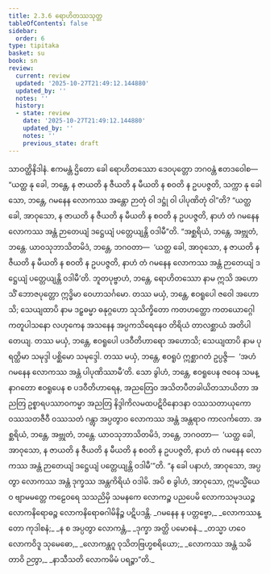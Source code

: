 ```yaml
---
title: 2.3.6 ရောဟိတဿသုတ္တ
tableOfContents: false
sidebar:
  order: 6
type: tipitaka
basket: su
book: sn
review:
  current: review
  updated: '2025-10-27T21:49:12.144880'
  updated_by: ''
  notes: ''
  history:
  - state: review
    date: '2025-10-27T21:49:12.144880'
    updated_by: ''
    notes: ''
    previous_state: draft
---
```



<ReviewStatus review={frontmatter.review} showDetails={true} />

<HypothesisAnnotation frontmatter={frontmatter} />

<DynamicBreadcrumb />

<Division number="107" book="sn" e="ch" v="18" p="296">

<Paragraph number="528" book="sn">
သာဝတ္ထိနိဒါနံ. ဧကမန္တံ ဌိတော ခေါ ရောဟိတဿော ဒေဝပုတ္တော ဘဂဝန္တံ ဧတဒဝေါစ—  “ယတ္ထ နု ခေါ, ဘန္တေ, န ဇာယတိ န ဇီယတိ န မီယတိ န စဝတိ န ဥပပဇ္ဇတိ, သက္ကာ နု ခေါ သော, ဘန္တေ, ဂမနေန လောကဿ အန္တော ဉာတုံ ဝါ ဒဋ္ဌုံ ဝါ ပါပုဏိတုံ ဝါ”တိ? “ယတ္ထ ခေါ, အာဝုသော, န ဇာယတိ န ဇီယတိ န မီယတိ န စဝတိ န ဥပပဇ္ဇတိ, နာဟံ တံ ဂမနေန လောကဿ အန္တံ ဉာတေယျံ ဒဋ္ဌေယျံ ပတ္တေယျန္တိ ဝဒါမီ”တိ.
</Paragraph>

<Paragraph number="529" book="sn">
“အစ္ဆရိယံ, ဘန္တေ, အဗ္ဘုတံ, ဘန္တေ. ယာဝသုဘာသိတမိဒံ, ဘန္တေ, ဘဂဝတာ—  ‘ယတ္ထ ခေါ, အာဝုသော, န ဇာယတိ န ဇီယတိ န မီယတိ န စဝတိ န ဥပပဇ္ဇတိ, နာဟံ တံ ဂမနေန လောကဿ အန္တံ ဉာတေယျံ ဒဋ္ဌေယျံ ပတ္တေယျန္တိ ဝဒါမီ’တိ.
</Paragraph>

<Paragraph number="530" book="sn">
ဘူတပုဗ္ဗာဟံ, ဘန္တေ, ရောဟိတဿော နာမ ဣသိ အဟောသိံ ဘောဇပုတ္တော ဣဒ္ဓိမာ ဝေဟာသင်္ဂမော. တဿ မယှံ, ဘန္တေ, ဧဝရူပေါ ဇဝေါ အဟောသိ; သေယျထာပိ နာမ ဒဠှဓမ္မာ ဓနုဂ္ဂဟော သုသိက္ခိတော ကတဟတ္ထော ကတယောဂ္ဂေါ ကတူပါသနော လဟုကေန အသနေန အပ္ပကသိရေနေဝ တိရိယံ တာလစ္ဆာယံ အတိပါတေယျ. တဿ မယှံ, ဘန္တေ, ဧဝရူပေါ ပဒဝီတိဟာရော အဟောသိ; သေယျထာပိ နာမ ပုရတ္ထိမာ သမုဒ္ဒါ ပစ္ဆိမော သမုဒ္ဒေါ. တဿ မယှံ, ဘန္တေ, ဧဝရူပံ ဣစ္ဆာဂတံ ဥပ္ပဇ္ဇိ—  ‘အဟံ ဂမနေန လောကဿ အန္တံ ပါပုဏိဿာမီ’တိ. သော ခွါဟံ, ဘန္တေ, ဧဝရူပေန ဇဝေန သမန္နာဂတော ဧဝရူပေန စ ပဒဝီတိဟာရေန, အညတြေဝ အသိတပီတခါယိတသာယိတာ အညတြ ဥစ္စာရပဿာဝကမ္မာ အညတြ နိဒ္ဒါကိလမထပဋိဝိနောဒနာ ဝဿသတာယုကော ဝဿသတဇီဝီ ဝဿသတံ ဂန္တွာ အပ္ပတွာဝ လောကဿ အန္တံ အန္တရာဝ ကာလင်္ကတော.
</Paragraph>

<Paragraph number="531" book="sn">
အစ္ဆရိယံ, ဘန္တေ, အဗ္ဘုတံ, ဘန္တေ. ယာဝသုဘာသိတမိဒံ, ဘန္တေ, ဘဂဝတာ—  ‘ယတ္ထ ခေါ, အာဝုသော, န ဇာယတိ န ဇီယတိ န မီယတိ န စဝတိ န ဥပပဇ္ဇတိ, နာဟံ တံ ဂမနေန လောကဿ အန္တံ ဉာတေယျံ ဒဋ္ဌေယျံ ပတ္တေယျန္တိ ဝဒါမီ’”တိ.
</Paragraph>

<Paragraph number="532" book="sn">
“န ခေါ ပနာဟံ, အာဝုသော, အပ္ပတွာ လောကဿ အန္တံ ဒုက္ခဿ အန္တကိရိယံ ဝဒါမိ. အပိ စ ခွါဟံ, အာဝုသော, ဣမသ္မိံယေဝ ဗျာမမတ္တေ ကဠေဝရေ သသညိမှိ သမနကေ လောကဉ္စ ပညပေမိ လောကသမုဒယဉ္စ လောကနိရောဓဉ္စ လောကနိရောဓဂါမိနိဉ္စ ပဋိပဒန္တိ.
</Paragraph>

<Paragraph number="533" type="verses" book="sn">
_ဂမနေန န ပတ္တဗ္ဗော,_  
_လောကဿန္တော ကုဒါစနံ;_  
_န စ အပ္ပတွာ လောကန္တံ,_  
_ဒုက္ခာ အတ္ထိ ပမောစနံ._  

</Paragraph>

<Paragraph number="534" type="verses" book="sn">
_တသ္မာ ဟဝေ လောကဝိဒူ သုမေဓော,_  
_လောကန္တဂူ ဝုသိတဗြဟ္မစရိယော;_  
_လောကဿ အန္တံ သမိတာဝိ ဉတွာ,_  
_နာသီသတိ လောကမိမံ ပရဉ္စာ”တိ._
</Paragraph>
</Division>